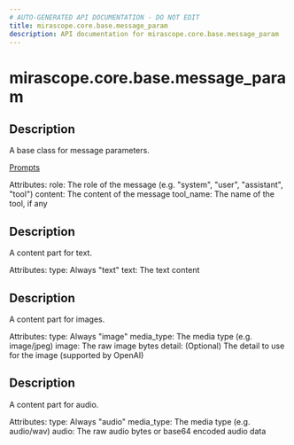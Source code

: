 ```yaml
---
# AUTO-GENERATED API DOCUMENTATION - DO NOT EDIT
title: mirascope.core.base.message_param
description: API documentation for mirascope.core.base.message_param
---
```


# mirascope.core.base.message_param

<ApiType type="Class" />

## Description

A base class for message parameters.

<Info title="Usage">

[Prompts](/docs/mirascope/learn/prompts#prompt-templates-messages)

</Info>


Attributes:
    role: The role of the message (e.g. "system", "user", "assistant", "tool")
    content: The content of the message
    tool_name: The name of the tool, if any


<ApiType type="Class" />

## Description

A content part for text.

Attributes:
    type: Always "text"
    text: The text content


<ApiType type="Class" />

## Description

A content part for images.

Attributes:
    type: Always "image"
    media_type: The media type (e.g. image/jpeg)
    image: The raw image bytes
    detail: (Optional) The detail to use for the image (supported by OpenAI)


<ApiType type="Class" />

## Description

A content part for audio.

Attributes:
    type: Always "audio"
    media_type: The media type (e.g. audio/wav)
    audio: The raw audio bytes or base64 encoded audio data


